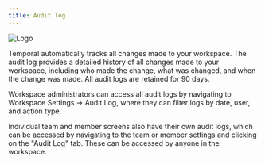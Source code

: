 ```yaml
---
title: Audit log
---
```


![Logo](../../../assets/audit-log.webp)

Temporal automatically tracks all changes made to your workspace. The audit log provides a detailed history of all changes made to your workspace, including who made the change, what was changed, and when the change was made. All audit logs are retained for 90 days.

Workspace administrators can access all audit logs by navigating to Workspace Settings -> Audit Log, where they can filter logs by date, user, and action type.

Individual team and member screens also have their own audit logs, which can be accessed by navigating to the team or member settings and clicking on the "Audit Log" tab. These can be accessed by anyone in the workspace.
